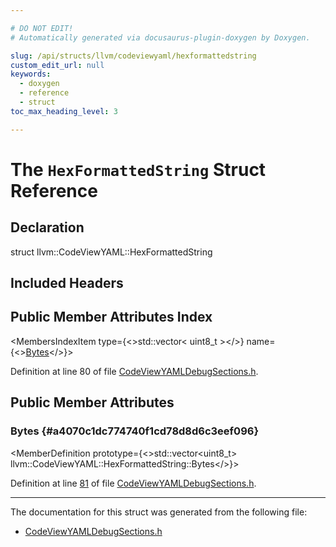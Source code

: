 ```yaml
---

# DO NOT EDIT!
# Automatically generated via docusaurus-plugin-doxygen by Doxygen.

slug: /api/structs/llvm/codeviewyaml/hexformattedstring
custom_edit_url: null
keywords:
  - doxygen
  - reference
  - struct
toc_max_heading_level: 3

---
```





# The `HexFormattedString` Struct Reference

<DoxygenPage pluginConfig={pluginConfig}>



## Declaration

<CodeBlock>struct llvm::CodeViewYAML::HexFormattedString</CodeBlock>

## Included Headers

<IncludesList>
<IncludesListItem
  filePath="llvm/ObjectYAML/CodeViewYAMLDebugSections.h"
  permalink="/docs/api/files/include/include/llvm/include/llvm/objectyaml/codeviewyamldebugsections-h"
  isLocal="true" />
</IncludesList>

## Public Member Attributes Index

<MembersIndex>

<MembersIndexItem
  type={<>std::vector&lt; uint8&#95;t &gt;</>}
  name={<><a href="#a4070c1dc774740f1cd78d8d6c3eef096">Bytes</a></>}>
</MembersIndexItem>

</MembersIndex>


Definition at line 80 of file <a href="/docs/api/files/include/include/llvm/include/llvm/objectyaml/codeviewyamldebugsections-h">CodeViewYAMLDebugSections.h</a>.

<SectionDefinition>

## Public Member Attributes

### Bytes {#a4070c1dc774740f1cd78d8d6c3eef096}

<MemberDefinition
  prototype={<>std::vector&lt;uint8&#95;t&gt; llvm::CodeViewYAML::HexFormattedString::Bytes</>}>

Definition at line <a href="/docs/api/files/include/include/llvm/include/llvm/objectyaml/codeviewyamldebugsections-h/#l00081">81</a> of file <a href="/docs/api/files/include/include/llvm/include/llvm/objectyaml/codeviewyamldebugsections-h">CodeViewYAMLDebugSections.h</a>.
</MemberDefinition>

</SectionDefinition>

<hr/>

The documentation for this struct was generated from the following file:

<ul>
<li><a href="/docs/api/files/include/include/llvm/include/llvm/objectyaml/codeviewyamldebugsections-h">CodeViewYAMLDebugSections.h</a></li>
</ul>

</DoxygenPage>
